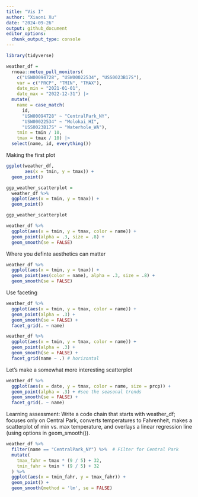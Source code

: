 ```yaml
---
title: "Vis I"
author: "Xiaoni Xu"
date: "2024-09-26"
output: github_document
editor_options: 
  chunk_output_type: console
---
```


```r
library(tidyverse)
```

```r
weather_df = 
  rnoaa::meteo_pull_monitors(
    c("USW00094728", "USW00022534", "USS0023B17S"),
    var = c("PRCP", "TMIN", "TMAX"), 
    date_min = "2021-01-01",
    date_max = "2022-12-31") |>
  mutate(
    name = case_match(
      id, 
      "USW00094728" ~ "CentralPark_NY", 
      "USW00022534" ~ "Molokai_HI",
      "USS0023B17S" ~ "Waterhole_WA"),
    tmin = tmin / 10,
    tmax = tmax / 10) |>
  select(name, id, everything())
```

Making the first plot

```r
ggplot(weather_df, 
       aes(x = tmin, y = tmax)) +
  geom_point()
```

```r
ggp_weather_scatterplot = 
  weather_df %>% 
  ggplot(aes(x = tmin, y = tmax)) +
  geom_point()

ggp_weather_scatterplot
```

```r
weather_df %>% 
  ggplot(aes(x = tmin, y = tmax, color = name)) +
  geom_point(alpha = .3, size = .8) + 
  geom_smooth(se = FALSE)
```

Where you definte aesthetics can matter

```r
weather_df %>% 
  ggplot(aes(x = tmin, y = tmax)) +
  geom_point(aes(color = name), alpha = .3, size = .8) + 
  geom_smooth(se = FALSE)
```

Use faceting
```r
weather_df %>% 
  ggplot(aes(x = tmin, y = tmax, color = name)) +
  geom_point(alpha = .3) +
  geom_smooth(se = FALSE) +
  facet_grid(. ~ name) 

weather_df %>% 
  ggplot(aes(x = tmin, y = tmax, color = name)) +
  geom_point(alpha = .3) +
  geom_smooth(se = FALSE) +
  facet_grid(name ~ .) # horizontal
```

Let's make a somewhat more interesting scatterplot

```r
weather_df %>% 
  ggplot(aes(x = date, y = tmax, color = name, size = prcp)) +
  geom_point(alpha = .3) + #see the seasonal trends
  geom_smooth(se = FALSE) +
  facet_grid(. ~ name)
```

Learning assessment: Write a code chain that starts with weather_df; focuses only on Central Park, converts temperatures to Fahrenheit, makes a scatterplot of min vs. max temperature, and overlays a linear regression line (using options in geom_smooth()).
```r
weather_df %>%
  filter(name == "CentralPark_NY") %>%  # Filter for Central Park
  mutate(
    tmax_fahr = tmax * (9 / 5) + 32,
    tmin_fahr = tmin * (9 / 5) + 32
  ) %>% 
  ggplot(aes(x = tmin_fahr, y = tmax_fahr)) +
  geom_point() +
  geom_smooth(method = 'lm', se = FALSE)
```



